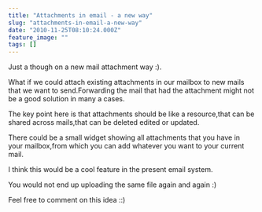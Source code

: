 ```yaml
---
title: "Attachments in email - a new way"
slug: "attachments-in-email-a-new-way"
date: "2010-11-25T08:10:24.000Z"
feature_image: ""
tags: []
---
```


Just a though on a new mail attachment way :).

What if we could attach existing attachments in our mailbox to new mails that we want to send.Forwarding the mail that had the attachment might not be a good solution in many a cases.

The key point here is that attachments should be like a resource,that can be shared across mails,that can be deleted edited or updated.

There could be a small widget showing all attachments that you have in your mailbox,from which you can add whatever you want to your current mail.

I think this would be a cool feature in the present email system.

You would not end up uploading the same file again and again :)

Feel free to comment on this idea ::)